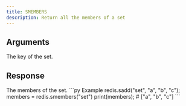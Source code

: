 ```yaml
---
title: SMEMBERS
description: Return all the members of a set
---
```


## Arguments

<ParamField body="key" type="string" required>
  The key of the set.
</ParamField>

## Response

<ResponseField type="TMember[]" required>
  The members of the set.
</ResponseField>

<RequestExample>
```py Example 
redis.sadd("set", "a", "b", "c"); 
members =  redis.smembers("set")
print(members); # ["a", "b", "c"]
```

</RequestExample>
